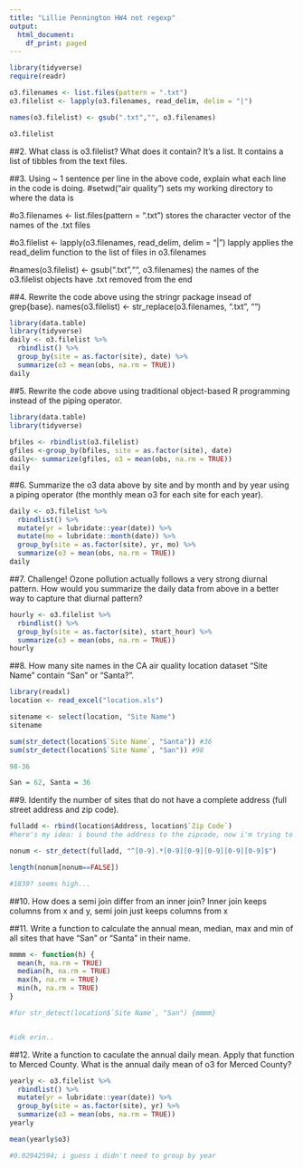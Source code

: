 ```yaml
---
title: "Lillie Pennington HW4 not regexp"
output:
  html_document:
    df_print: paged
---
```


```r


library(tidyverse)
require(readr)

```

```r

o3.filenames <- list.files(pattern = ".txt")
o3.filelist <- lapply(o3.filenames, read_delim, delim = "|")

```

```r
names(o3.filelist) <- gsub(".txt","", o3.filenames)

o3.filelist
```

##2. What class is o3.filelist? What does it contain?
It's a list. It contains a list of tibbles from the text files.

##3. Using ~ 1 sentence per line in the above code, explain what each line in the code is doing.
#setwd("air quality")
sets my working directory to where the data is

#o3.filenames <- list.files(pattern = ".txt")
stores the character vector of the names of the .txt files

#o3.filelist <- lapply(o3.filenames, read_delim, delim = "|")
lapply applies the read_delim function to the list of files in o3.filenames

#names(o3.filelist) <- gsub(".txt","", o3.filenames)
the names of the o3.filelist objects have .txt removed from the end

##4. Rewrite the code above using the stringr package insead of grep{base}.
names(o3.filelist) <- str_replace(o3.filenames, ".txt", "")

```r
library(data.table)
library(tidyverse)
daily <- o3.filelist %>%
  rbindlist() %>%
  group_by(site = as.factor(site), date) %>%
  summarize(o3 = mean(obs, na.rm = TRUE))
daily
```

##5. Rewrite the code above using traditional object-based R programming instead of the piping operator.
```r
library(data.table)
library(tidyverse)
 
bfiles <- rbindlist(o3.filelist)
gfiles <-group_by(bfiles, site = as.factor(site), date) 
daily<- summarize(gfiles, o3 = mean(obs, na.rm = TRUE))
daily
```


##6. Summarize the o3 data above by site and by month and by year using a piping operator (the monthly mean o3 for each site for each year).
```r
daily <- o3.filelist %>%
  rbindlist() %>%
  mutate(yr = lubridate::year(date)) %>%
  mutate(mo = lubridate::month(date)) %>%
  group_by(site = as.factor(site), yr, mo) %>%
  summarize(o3 = mean(obs, na.rm = TRUE))
daily
```

##7. Challenge! Ozone pollution actually follows a very strong diurnal pattern. How would you summarize the daily data from above in a better way to capture that diurnal pattern?
```r
hourly <- o3.filelist %>%
  rbindlist() %>%
  group_by(site = as.factor(site), start_hour) %>%
  summarize(o3 = mean(obs, na.rm = TRUE))
hourly
```
##8. How many site names in the CA air quality location dataset “Site Name” contain “San” or “Santa?”.
```r
library(readxl)
location <- read_excel("location.xls")

sitename <- select(location, "Site Name")
sitename

sum(str_detect(location$`Site Name`, "Santa")) #36
sum(str_detect(location$`Site Name`, "San")) #98

98-36

San = 62, Santa = 36

```

##9. Identify the number of sites that do not have a complete address (full street address and zip code).
```r
fulladd <- rbind(location$Address, location$`Zip Code`)
#here's my idea: i bound the address to the zipcode, now i'm trying to detct addresses that start with a number and end with 5...

nonum <- str_detect(fulladd, "^[0-9].*[0-9][0-9][0-9][0-9][0-9]$")

length(nonum[nonum==FALSE])

#1839? seems high...
```

##10. How does a semi join differ from an inner join?
Inner join keeps columns from x and y, semi join just keeps columns from x

##11. Write a function to calculate the annual mean, median, max and min of all sites that have “San” or “Santa” in their name.
```r

mmmm <- function(h) {
  mean(h, na.rm = TRUE)
  median(h, na.rm = TRUE)
  max(h, na.rm = TRUE)
  min(h, na.rm = TRUE)
}

#for str_detect(location$`Site Name`, "San") {mmmm}


#idk erin.. 


```

##12. Write a function to caculate the annual daily mean. Apply that function to Merced County. What is the annual daily mean of o3 for Merced County?
```r
yearly <- o3.filelist %>%
  rbindlist() %>%
  mutate(yr = lubridate::year(date)) %>%
  group_by(site = as.factor(site), yr) %>%
  summarize(o3 = mean(obs, na.rm = TRUE))
yearly

mean(yearly$o3)

#0.02942594; i guess i didn't need to group by year

```


